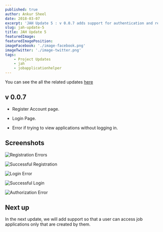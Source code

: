 ```yaml
---
published: true
author: Ankur Sheel
date: 2018-03-07
excerpt: 'JAH Update 5 : v 0.0.7 adds support for authentication and register/login pages.'
slug: jah-update-5
title: JAH Update 5
featuredImage:
featuredImagePosition:
imageFacebook: './image-facebook.png'
imageTwitter: './image-twitter.png'
tags:
    - Project Updates
    - jah
    - jobapplicationhelper
---
```


You can see the all the related updates [here](./tags/jah)

## v 0.0.7

-   Register Account page.

-   Login Page.

-   Error if trying to view applications without logging in.

## Screenshots

![Registration Errors](./images/jah_update5_register_error.gif)

![Successful Registration](./images/jah_update5_register.gif)

![Login Error](./images/jah_update5_login_error.gif)

![Successful Login](./images/jah_update5_login.gif)

![Authorization Error](./images/jah_update5_auth_error.jpg)

## Next up

In the next update, we will add support so that a user can access job applications only that are created by them.
